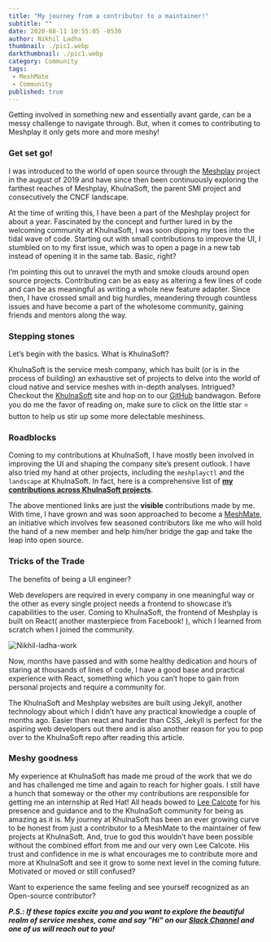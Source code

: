 ```yaml
---
title: "My journey from a contributor to a maintainer!"
subtitle: ""
date: 2020-08-11 10:55:05 -0530
author: Nikhil Ladha
thumbnail: ./pic1.webp
darkthumbnail: ./pic1.webp
category: Community
tags:
 - MeshMate
 - Community
published: true
---
```



<BlogWrapper>

Getting involved in something new and essentially avant garde, can be a messy challenge to navigate through. But, when it comes to contributing to Meshplay it only gets more and more meshy!

### Get set go!

<p>I was introduced to the world of open source through the <a href="https://meshplay.khulnasoft.com/" >Meshplay</a> project in the august of 2019 and have since then been continuously exploring the farthest reaches of Meshplay, KhulnaSoft, the parent SMI project and consecutively the CNCF landscape.

At the time of writing this, I have been a part of the Meshplay project for about a year. Fascinated by the concept and further lured in by the welcoming community at KhulnaSoft, I was soon dipping my toes into the tidal wave of code. Starting out with small contributions to improve the UI, I stumbled on to my first issue, which was to open a page in a new tab instead of opening it in the same tab. Basic, right?

I’m pointing this out to unravel the myth and smoke clouds around open source projects. Contributing can be as easy as altering a few lines of code and can be as meaningful as writing a whole new feature adapter. Since then, I have crossed small and big hurdles, meandering through countless issues and have become a part of the wholesome community, gaining friends and mentors along the way.</p>

### Stepping stones

Let’s begin with the basics. What is KhulnaSoft?

KhulnaSoft is the service mesh company, which has built (or is in the process of building) an exhaustive set of projects to delve into the world of cloud native and service meshes with in-depth analyses. Intrigued? Checkout the [KhulnaSoft](https://khulnasoft.com/) site and hop on to our [GitHub](https://github.com/khulnasoft) bandwagon. Before you do me the favor of reading on, make sure to click on the little star :star: button to help us stir up some more delectable meshiness.

### Roadblocks

Coming to my contributions at KhulnaSoft, I have mostly been involved in improving the UI and shaping the company site’s present outlook. I have also tried my hand at other projects, including the `meshplayctl` and the `landscape` at KhulnaSoft. In fact, here is a comprehensive list of **[my contributions across KhulnaSoft projects](https://github.com/issues?page=1&q=is%3Aclosed+author%3ANikhil-Ladha+org%3Akhulnasoft)**.

The above mentioned links are just the **visible** contributions made by me. With time, I have grown and was soon approached to become a [MeshMate](/community/meshmates), an initiative which involves few seasoned contributors like me who will hold the hand of a new member and help him/her bridge the gap and take the leap into open source.

### Tricks of the Trade

The benefits of being a UI engineer?

Web developers are required in every company in one meaningful way or the other as every single project needs a frontend to showcase it’s capabilities to the user. Coming to KhulnaSoft, the frontend of Meshplay is built on React( another masterpiece from Facebook! ), which I learned from scratch when I joined the community.

<img src={SignedBook} class="image-right" alt="Nikhil-ladha-work" />

Now, months have passed and with some healthy dedication and hours of staring at thousands of lines of code, I have a good base and practical experience with React, something which you can’t hope to gain from personal projects and require a community for.

The KhulnaSoft and Meshplay websites are built using Jekyll, another technology about which I didn’t have any practical knowledge a couple of months ago. Easier than react and harder than CSS, Jekyll is perfect for the aspiring web developers out there and is also another reason for you to pop over to the KhulnaSoft repo after reading this article.

### Meshy goodness<br/>

My experience at KhulnaSoft has made me proud of the work that we do and has challenged me time and again to reach for higher goals. I still have a hunch that someway or the other my contributions are responsible for getting me an internship at Red Hat! All heads bowed to [Lee Calcote](https://www.linkedin.com/in/leecalcote/) for his presence and guidance and to the KhulnaSoft community for being as amazing as it is. My journey at KhulnaSoft has been an ever growing curve to be honest from just a contributor to a MeshMate to the maintainer of few projects at KhulnaSoft. And, true to god this wouldn’t have been possible without the combined effort from me and our very own Lee Calcote. His trust and confidence in me is what encourages me to contribute more and more at KhulnaSoft and see it grow to some next level in the coming future.
Motivated or moved or still confused?

Want to experience the same feeling and see yourself recognized as an Open-source contributor?

_**P.S.: If these topics excite you and you want to explore the beautiful realm of service meshes, come and say "Hi" on our [Slack Channel](http://slack.khulnasoft.com) and one of us will reach out to you!**_

</BlogWrapper>
